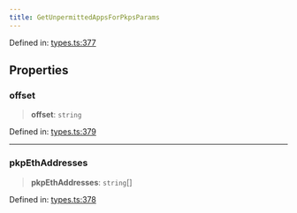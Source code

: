 ```yaml
---
title: GetUnpermittedAppsForPkpsParams
---
```


Defined in: [types.ts:377](https://github.com/LIT-Protocol/Vincent/blob/4f61b0b06d818c2273457b0cc8a4e68ed21a72ed/packages/libs/contracts-sdk/src/types.ts#L377)

## Properties

### offset

> **offset**: `string`

Defined in: [types.ts:379](https://github.com/LIT-Protocol/Vincent/blob/4f61b0b06d818c2273457b0cc8a4e68ed21a72ed/packages/libs/contracts-sdk/src/types.ts#L379)

***

### pkpEthAddresses

> **pkpEthAddresses**: `string`[]

Defined in: [types.ts:378](https://github.com/LIT-Protocol/Vincent/blob/4f61b0b06d818c2273457b0cc8a4e68ed21a72ed/packages/libs/contracts-sdk/src/types.ts#L378)
